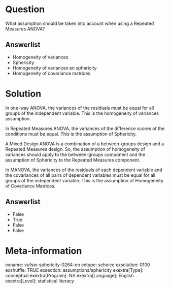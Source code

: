Question
========
What assumption should be taken into account when using a Repeated Measures ANOVA?

Answerlist
----------
* Homogeneity of variances
* Sphericity
* Homogeneity of variances en sphericity
* Homogeneity of covariance matrices

Solution
========
In one-way ANOVA, the variances of the residuals must be equal for all groups of the independent variable. This is the homogeneity of variances assumption.

In Repeated Measures ANOVA, the variances of the difference scores of the conditions must be equal. This is the assumption of Sphericity.

A Mixed Design ANOVA is a combination of a between-groups design and a Repeated Measures design. So, the assumption of homogeneity of
variances should apply to the between-groups component and the assumption of Sphericity to the Repeated Measures component.

In MANOVA, the variances of the residuals of each dependent variable and the covariances of all pairs of dependent variables must be equal for all groups of the independent variable. This is the assumption of Homogeneity of Covariance Matrices.

Answerlist
----------
* False
* True
* False
* False

Meta-information
================
exname: vufsw-sphericity-0264-en
extype: schoice
exsolution: 0100
exshuffle: TRUE
exsection: assumptions/sphericity
exextra[Type]: conceptual
exextra[Program]: NA
exextra[Language]: English
exextra[Level]: statistical literacy

